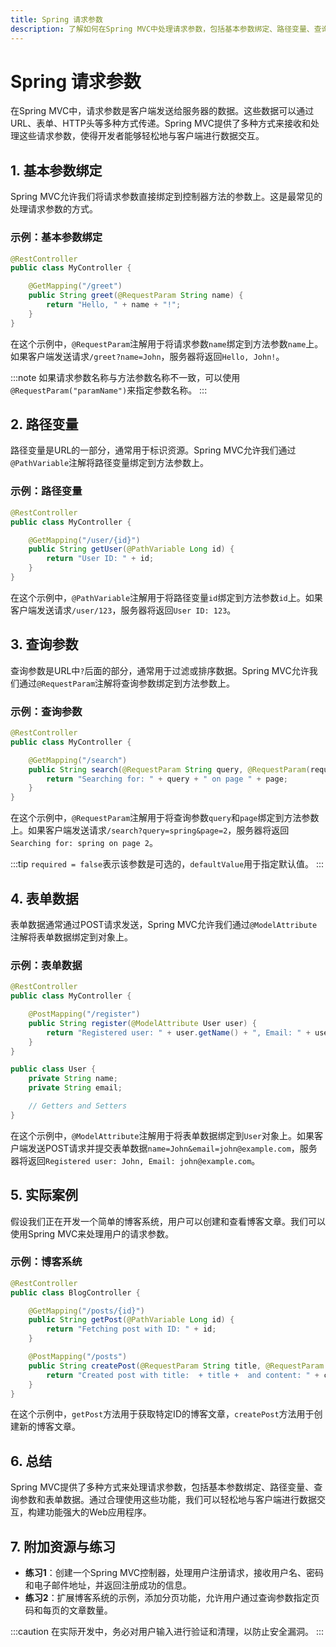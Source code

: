 ```yaml
---
title: Spring 请求参数
description: 了解如何在Spring MVC中处理请求参数，包括基本参数绑定、路径变量、查询参数和表单数据的处理。
---
```


# Spring 请求参数

在Spring MVC中，请求参数是客户端发送给服务器的数据。这些数据可以通过URL、表单、HTTP头等多种方式传递。Spring MVC提供了多种方式来接收和处理这些请求参数，使得开发者能够轻松地与客户端进行数据交互。

## 1. 基本参数绑定

Spring MVC允许我们将请求参数直接绑定到控制器方法的参数上。这是最常见的处理请求参数的方式。

### 示例：基本参数绑定

```java
@RestController
public class MyController {

    @GetMapping("/greet")
    public String greet(@RequestParam String name) {
        return "Hello, " + name + "!";
    }
}
```

在这个示例中，`@RequestParam`注解用于将请求参数`name`绑定到方法参数`name`上。如果客户端发送请求`/greet?name=John`，服务器将返回`Hello, John!`。

:::note
如果请求参数名称与方法参数名称不一致，可以使用`@RequestParam("paramName")`来指定参数名称。
:::

## 2. 路径变量

路径变量是URL的一部分，通常用于标识资源。Spring MVC允许我们通过`@PathVariable`注解将路径变量绑定到方法参数上。

### 示例：路径变量

```java
@RestController
public class MyController {

    @GetMapping("/user/{id}")
    public String getUser(@PathVariable Long id) {
        return "User ID: " + id;
    }
}
```

在这个示例中，`@PathVariable`注解用于将路径变量`id`绑定到方法参数`id`上。如果客户端发送请求`/user/123`，服务器将返回`User ID: 123`。

## 3. 查询参数

查询参数是URL中`?`后面的部分，通常用于过滤或排序数据。Spring MVC允许我们通过`@RequestParam`注解将查询参数绑定到方法参数上。

### 示例：查询参数

```java
@RestController
public class MyController {

    @GetMapping("/search")
    public String search(@RequestParam String query, @RequestParam(required = false, defaultValue = "1") int page) {
        return "Searching for: " + query + " on page " + page;
    }
}
```

在这个示例中，`@RequestParam`注解用于将查询参数`query`和`page`绑定到方法参数上。如果客户端发送请求`/search?query=spring&page=2`，服务器将返回`Searching for: spring on page 2`。

:::tip
`required = false`表示该参数是可选的，`defaultValue`用于指定默认值。
:::

## 4. 表单数据

表单数据通常通过POST请求发送，Spring MVC允许我们通过`@ModelAttribute`注解将表单数据绑定到对象上。

### 示例：表单数据

```java
@RestController
public class MyController {

    @PostMapping("/register")
    public String register(@ModelAttribute User user) {
        return "Registered user: " + user.getName() + ", Email: " + user.getEmail();
    }
}

public class User {
    private String name;
    private String email;

    // Getters and Setters
}
```

在这个示例中，`@ModelAttribute`注解用于将表单数据绑定到`User`对象上。如果客户端发送POST请求并提交表单数据`name=John&email=john@example.com`，服务器将返回`Registered user: John, Email: john@example.com`。

## 5. 实际案例

假设我们正在开发一个简单的博客系统，用户可以创建和查看博客文章。我们可以使用Spring MVC来处理用户的请求参数。

### 示例：博客系统

```java
@RestController
public class BlogController {

    @GetMapping("/posts/{id}")
    public String getPost(@PathVariable Long id) {
        return "Fetching post with ID: " + id;
    }

    @PostMapping("/posts")
    public String createPost(@RequestParam String title, @RequestParam String content) {
        return "Created post with title:  + title +  and content: " + content;
    }
}
```

在这个示例中，`getPost`方法用于获取特定ID的博客文章，`createPost`方法用于创建新的博客文章。

## 6. 总结

Spring MVC提供了多种方式来处理请求参数，包括基本参数绑定、路径变量、查询参数和表单数据。通过合理使用这些功能，我们可以轻松地与客户端进行数据交互，构建功能强大的Web应用程序。

## 7. 附加资源与练习

- **练习1**：创建一个Spring MVC控制器，处理用户注册请求，接收用户名、密码和电子邮件地址，并返回注册成功的信息。
- **练习2**：扩展博客系统的示例，添加分页功能，允许用户通过查询参数指定页码和每页的文章数量。

:::caution
在实际开发中，务必对用户输入进行验证和清理，以防止安全漏洞。
:::